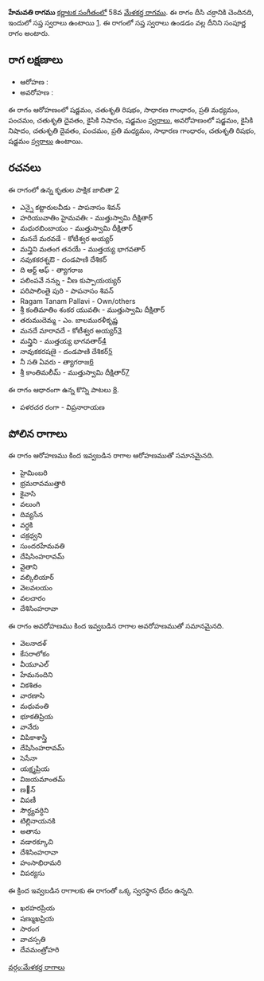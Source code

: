 {{Infobox ragam
	| name          	= హేమవతి
	| synonym	    	= 
	| mela          	= 58
	| chakra        	= దీసి
	| janaka        	= 
	| type          	= సంపూర్ణ
	| arohanam      	= {{svaraC|S|R2|G2|M2|P|D2|N2|S'}} 
	| avarohanam    	= {{svaraC|S'|N2|D2|P|M2|G2|R2|S}}
	| jeeva         	=
	| chhaya        	=
	| nyasa         	=
	| vishesha      	= 
	| equivalent  		= 
}}
{{కర్ణాటక సంగీత రాగాలు}}
'''హేమవతి రాగము''' [[కర్ణాటక సంగీతం]]లో 58వ [[మేళకర్త రాగము]]. ఈ రాగం దీసి చక్రానికి చెందినది, ఇందులో సప్త స్వరాలు ఉంటాయి [https://en.wikipedia.org/wiki/Melakarta]. ఈ రాగంలో సప్త స్వరాలు ఉండడం వల్ల దీనిని సంపూర్ణ రాగం అంటారు.


==రాగ లక్షణాలు==


* ఆరోహణ : {{svaraC|S|R2|G2|M2|P|D2|N2|S'}} 
* అవరోహణ : {{svaraC|S'|N2|D2|P|M2|G2|R2|S}}

ఈ రాగం ఆరోహణంలో షడ్జమం, చతుశృతి రిషభం, సాధారణ గాంధారం, ప్రతి మధ్యమం, పంచమం, చతుశృతి దైవతం, కైసికి నిషాదం, షడ్జమం [[స్వరాలు]], అవరోహణంలో షడ్జమం, కైసికి నిషాదం, చతుశృతి దైవతం, పంచమం, ప్రతి మధ్యమం, సాధారణ గాంధారం, చతుశృతి రిషభం, షడ్జమం [[స్వరాలు]] ఉంటాయి.

==రచనలు==
ఈ రాగంలో ఉన్న కృతుల పాక్షిక జాబితా [https://github.com/ssrihari/ragavardhini/blob/master/ragas/kritis.psv]
* ఎన్నై కట్టారులవీడు - పాపనాసం శివన్
* హరియువాతిం హైమవతిఁ - ముత్తుస్వామి దీక్షితార్
* మధురబింబాయం - ముత్తుస్వామి దీక్షితార్
* మనదే మరవడే - కోటీశ్వర అయ్యర్
* మన్త్రిని మతంగ తనయే - ముత్తయ్య భాగవతార్
* నవుకకరశ్నఔ - దండపాణి దేశికర్
* ది ఆర్ట్ ఆఫ్ - త్యాగరాజ
* పలింపవే నన్ను - వీణ కుప్పాయయ్యర్
* పరిపాలింతై పురి - పాపనాసం శివన్
* Ragam Tanam Pallavi - Own/others
* శ్రీ కంతిమాతిం శంకర యువతిఁ - ముత్తుస్వామి దీక్షితార్
* తరుముదెమ్మ - ఎం. బాలమురళీకృష్ణ
* మనదే మారావదే - కోటీశ్వర అయ్యర్[http://www.karnatik.com/c1847.shtml]
* మన్త్రిని - ముత్తయ్య భాగవతార్[http://www.karnatik.com/c2036.shtml]
* నావుకకరషణై - దండపాణి దేశికర్[http://www.karnatik.com/c1274.shtml]
* నీ సతి ఏవరు - త్యాగరాజ[http://www.karnatik.com/c2657.shtml]
* శ్రీ కాంతిమలీమ్ - ముత్తుస్వామి దీక్షితార్[http://www.karnatik.com/c1240.shtml]

ఈ రాగం ఆధారంగా ఉన్న కొన్ని పాటలు [http://rksanka.tripod.com/music/rslist.html].
* పళరచర రంగా - విప్రనారాయణ




==పోలిన రాగాలు==
ఈ రాగం ఆరోహణము కింద ఇవ్వబడిన రాగాల ఆరోహణముతో సమానమైనది.
* హైమింబరి
* భ్రమరావముత్తారి
* కైవాసి
* వలుంగి
* దివ్యసేన
* వర్ధకి
* చక్రధ్వని
* సుందరహేమవతి
* దేషిసింహరావమ్
* వైతాని
* వల్కిలియార్
* వెలవలయం
* వలచారం
* దేశిసింహరావా

ఈ రాగం అవరోహణము కింద ఇవ్వబడిన రాగాల అవరోహణముతో సమానమైనది.
* వెలనాదళ్
* కేసరాలోకం
* వీయూఎల్
* హేమనందిని
* వికశితం
* వారణాసి
* మధువంతి
* భూకతిప్రియ
* వానేరు
* విపికాశాస్త్రి
* దేషిసింహరావమ్
* సెసేనా
* యక్ష్మప్రియ
* విజయమాంతమ్
* ణ౰న్
* విపణీ
* సౌర్ధ్యవర్ధిని
* టిల్లినాయనకి
* అతాను
* వడారక్కూచి
* దేశిసింహరావా
* హంసాభిరామరి
* విపర్యసు

ఈ క్రింద ఇవ్వబడిన రాగాలకు ఈ రాగంతో ఒక్క స్వరస్థాన భేదం ఉన్నది.
* ఖరహరప్రియ
* షణ్ముఖప్రియ
* సారంగ
* వాచస్పతి
* దేవమంత్రోహరి



[[వర్గం:మేళకర్త రాగాలు]]